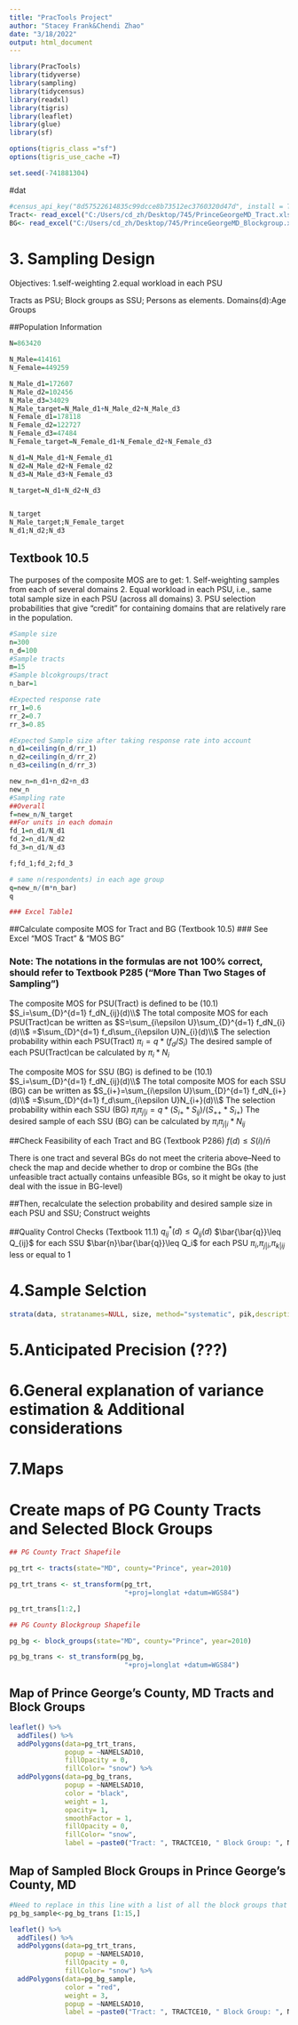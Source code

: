 ---
title: "PracTools Project"
author: "Stacey Frank&Chendi Zhao"
date: "3/18/2022"
output: html_document
---

```{r setup, include=FALSE}
library(PracTools)
library(tidyverse)
library(sampling)
library(tidycensus)
library(readxl)
library(tigris)
library(leaflet)
library(glue)
library(sf)

options(tigris_class ="sf")
options(tigris_use_cache =T)

set.seed(-741881304)
```

#dat

```{r}
#census_api_key("8d57522614835c99dcce8b73512ec3760320d47d", install = TRUE)
Tract<- read_excel("C:/Users/cd_zh/Desktop/745/PrinceGeorgeMD_Tract.xlsx")
BG<- read_excel("C:/Users/cd_zh/Desktop/745/PrinceGeorgeMD_Blockgroup.xlsx")
```

# 3. Sampling Design 

Objectives: 
 1.self-weighting 
 2.equal workload in each PSU

 Tracts as PSU; Block groups as SSU; Persons as elements.
 Domains(d):Age Groups 
 
##Population Information
```{r}
N=863420

N_Male=414161
N_Female=449259

N_Male_d1=172607
N_Male_d2=102456
N_Male_d3=34029
N_Male_target=N_Male_d1+N_Male_d2+N_Male_d3
N_Female_d1=178118
N_Female_d2=122727
N_Female_d3=47484
N_Female_target=N_Female_d1+N_Female_d2+N_Female_d3

N_d1=N_Male_d1+N_Female_d1
N_d2=N_Male_d2+N_Female_d2
N_d3=N_Male_d3+N_Female_d3

N_target=N_d1+N_d2+N_d3


N_target
N_Male_target;N_Female_target
N_d1;N_d2;N_d3
```

## Textbook 10.5
The purposes of the composite MOS are to get:
1. Self-weighting samples from each of several domains
2. Equal workload in each PSU, i.e., same total sample size in each PSU (across all domains)
3. PSU selection probabilities that give “credit” for containing domains that are relatively rare in the population.

```{r sampling rate&workload}
#Sample size
n=300
n_d=100
#Sample tracts
m=15
#Sample blcokgroups/tract
n_bar=1

#Expected response rate
rr_1=0.6
rr_2=0.7
rr_3=0.85

#Expected Sample size after taking response rate into account
n_d1=ceiling(n_d/rr_1)
n_d2=ceiling(n_d/rr_2)
n_d3=ceiling(n_d/rr_3)

new_n=n_d1+n_d2+n_d3
new_n
#Sampling rate
##Overall
f=new_n/N_target
##For units in each domain
fd_1=n_d1/N_d1
fd_2=n_d1/N_d2
fd_3=n_d1/N_d3

f;fd_1;fd_2;fd_3

# same n(respondents) in each age group
q=new_n/(m*n_bar)
q

### Excel Table1
```

##Calculate composite MOS for Tract and BG (Textbook 10.5)
### See Excel "MOS Tract" & "MOS BG"

### Note: The notations in the formulas are not 100% correct, should refer to Textbook P285 ("More Than Two Stages of Sampling")

The composite MOS for PSU(Tract) is defined to be (10.1)
$S_i=\sum_{D}^{d=1} f_dN_{ij}(d)\\$
The total composite MOS for each PSU(Tract)can be written as 
$S=\sum_{i\epsilon U}\sum_{D}^{d=1} f_dN_{i}(d)\\$
=$\sum_{D}^{d=1} f_d\sum_{i\epsilon U}N_{i}(d)\\$
The selection probability within each PSU(Tract)
$\pi_i=q*({f_d/S_i})$
The desired sample of each PSU(Tract)can be calculated by
$\pi_i*N_i$


The composite MOS for SSU (BG) is defined to be (10.1)
$S_i=\sum_{D}^{d=1} f_dN_{ij}(d)\\$
The total composite MOS for each SSU (BG) can be written as 
$S_{i+}=\sum_{i\epsilon U}\sum_{D}^{d=1} f_dN_{i+}(d)\\$
=$\sum_{D}^{d=1} f_d\sum_{i\epsilon U}N_{i+}(d)\\$
The selection probability within each SSU (BG)
$\pi_i\pi_{j|i}=q*({S_{i+}*S_{ij})/({S_{++}*S_{i+}}})$
The desired sample of each SSU (BG) can be calculated by
$\pi_i\pi_{j|i}*N_{ij}$

##Check Feasibility of each Tract and BG (Textbook P286)
$f(d)\leq S(i)/\bar{n}$

There is one tract and several BGs do not meet the criteria above--Need to check the map and decide whether to drop or combine the BGs
(the unfeasible tract actually contains unfeasible BGs, so it might be okay to just deal with the issue in BG-level)

##Then, recalculate the selection probability and desired sample size in each PSU and SSU; Construct weights

##Quality Control Checks (Textbook 11.1)
$q^*_{ij}(d)\leq Q_{ij}(d)$
$\bar{\bar{q}}\leq Q_{ij}$ for each SSU
$\bar{n}\bar{\bar{q}}\leq Q_i$ for each PSU
$\pi_i$,$\pi_{j|i}$,$\pi_{k|ij}$ less or equal to 1

# 4.Sample Selction
```{r}
strata(data, stratanames=NULL, size, method="systematic", pik,description=FALSE)
```
# 5.Anticipated Precision (???)

# 6.General explanation of variance estimation & Additional considerations
# 7.Maps
# Create maps of PG County Tracts and Selected Block Groups

```{r, echo = FALSE, message = FALSE, results = "hide"}

## PG County Tract Shapefile

pg_trt <- tracts(state="MD", county="Prince", year=2010)

pg_trt_trans <- st_transform(pg_trt, 
                             "+proj=longlat +datum=WGS84")

pg_trt_trans[1:2,]

```

```{r, echo = FALSE, message = FALSE}
## PG County Blockgroup Shapefile

pg_bg <- block_groups(state="MD", county="Prince", year=2010)

pg_bg_trans <- st_transform(pg_bg, 
                             "+proj=longlat +datum=WGS84")

```

## Map of Prince George's County, MD Tracts and Block Groups

```{r, echo = FALSE}
leaflet() %>%
  addTiles() %>%
  addPolygons(data=pg_trt_trans,
              popup = ~NAMELSAD10,
              fillOpacity = 0, 
              fillColor= "snow") %>%
  addPolygons(data=pg_bg_trans,
              popup = ~NAMELSAD10,
              color = "black",
              weight = 1,
              opacity= 1,
              smoothFactor = 1,
              fillOpacity = 0,
              fillColor= "snow",
              label = ~paste0("Tract: ", TRACTCE10, " Block Group: ", NAMELSAD10)) 
```

## Map of Sampled Block Groups in Prince George's County, MD

```{r, echo = FALSE}
#Need to replace in this line with a list of all the block groups that were actually selected
pg_bg_sample<-pg_bg_trans [1:15,]

leaflet() %>%
  addTiles() %>%
  addPolygons(data=pg_trt_trans,
              popup = ~NAMELSAD10,
              fillOpacity = 0, 
              fillColor= "snow") %>%
  addPolygons(data=pg_bg_sample,
              color = "red",
              weight = 3,
              popup = ~NAMELSAD10,
              label = ~paste0("Tract: ", TRACTCE10, " Block Group: ", NAMELSAD10))
```
